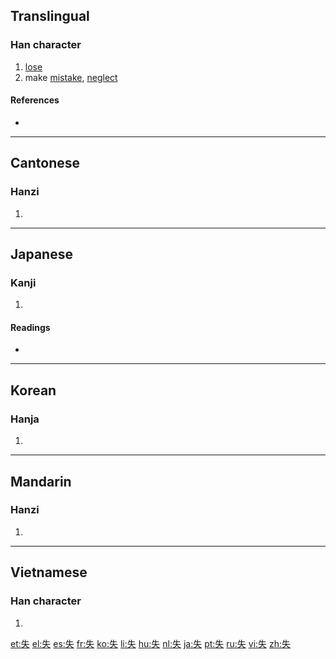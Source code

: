 {{also|先|矢}}
==Translingual==

===Han character===
{{Han char|rn=37|rad=大|as=02|sn=5|four=2503<sub>0</sub>|canj=竹手人 (HQO)}}

# [[lose]]
# make [[mistake]], [[neglect]]

====References====
* {{Han ref|kx=0249.090|dkj=05844|dj=0508.070|hdz=10525.010|uh=5931|ud=22833|bh=A5A2|bd=42402}}

----

==Cantonese==

===Hanzi===
{{yue-hanzi|jyut=|y=sat1}}

# {{defn|Cantonese|sort=大02}}

----

==Japanese==

===Kanji===
{{ja-kanji|grade=4|rs=大02}}

# {{defn|Japanese}}

====Readings====
* {{ja-readings|on=[[しつ]] (shitsu), [[いつ]] (itsu)|kun=[[うしなう]] (ushinau)}}

----

==Korean==

===Hanja===
{{ko-hanja|hangeul=실|rv=sil|mr=sil}}

# {{defn|Korean|sort=大02}}

----

==Mandarin==

===Hanzi===
{{cmn-hanzi|pin=[[shī]] ([[shi1]])|wg=shih<sup>1</sup>}}

# {{defn|Mandarin|sort=大02}}

----

==Vietnamese==

===Han character===
{{vi-hantu|[[thất]], [[thắt]]|rs=大02}}

# {{defn|Vietnamese|sort=大02}}

[[et:失]]
[[el:失]]
[[es:失]]
[[fr:失]]
[[ko:失]]
[[li:失]]
[[hu:失]]
[[nl:失]]
[[ja:失]]
[[pt:失]]
[[ru:失]]
[[vi:失]]
[[zh:失]]